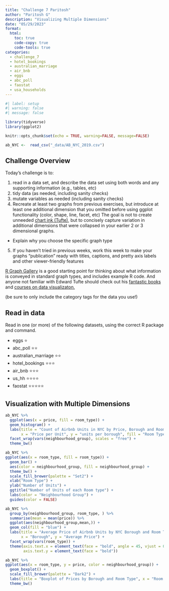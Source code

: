 ```yaml
---
title: "Challenge 7 Paritosh"
author: "Paritosh G"
description: "Visualizing Multiple Dimensions"
date: "05/29/2023"
format:
  html:
    toc: true
    code-copy: true
    code-tools: true
categories:
  - challenge_7
  - hotel_bookings
  - australian_marriage
  - air_bnb
  - eggs
  - abc_poll
  - faostat
  - usa_households
---
```


```r
#| label: setup
#| warning: false
#| message: false

library(tidyverse)
library(ggplot2)

knitr::opts_chunk$set(echo = TRUE, warning=FALSE, message=FALSE)

ab_NYC <-  read_csv("_data/AB_NYC_2019.csv")


```

## Challenge Overview

Today's challenge is to:

1)  read in a data set, and describe the data set using both words and any supporting information (e.g., tables, etc)
2)  tidy data (as needed, including sanity checks)
3)  mutate variables as needed (including sanity checks)
4)  Recreate at least two graphs from previous exercises, but introduce at least one additional dimension that you omitted before using ggplot functionality (color, shape, line, facet, etc) The goal is not to create unneeded [chart ink (Tufte)](https://www.edwardtufte.com/tufte/), but to concisely capture variation in additional dimensions that were collapsed in your earlier 2 or 3 dimensional graphs.

-   Explain why you choose the specific graph type

5)  If you haven't tried in previous weeks, work this week to make your graphs "publication" ready with titles, captions, and pretty axis labels and other viewer-friendly features

[R Graph Gallery](https://r-graph-gallery.com/) is a good starting point for thinking about what information is conveyed in standard graph types, and includes example R code. And anyone not familiar with Edward Tufte should check out his [fantastic books](https://www.edwardtufte.com/tufte/books_vdqi) and [courses on data visualizaton.](https://www.edwardtufte.com/tufte/courses)

(be sure to only include the category tags for the data you use!)

## Read in data

Read in one (or more) of the following datasets, using the correct R package and command.

-   eggs ⭐
-   abc_poll ⭐⭐
-   australian_marriage ⭐⭐
-   hotel_bookings ⭐⭐⭐
-   air_bnb ⭐⭐⭐
-   us_hh ⭐⭐⭐⭐
-   faostat ⭐⭐⭐⭐⭐

## Visualization with Multiple Dimensions

```r
ab_NYC %>% 
  ggplot(aes(x = price, fill = room_type)) + 
  geom_histogram() +
  labs(title = "Count of Airbnb Units in NYC by Price, Borough and Room Type", 
       x = "Price per Unit", y = "units per borough", fill = "Room Type") + 
  facet_wrap(vars(neighbourhood_group), scales = "free") +
  theme_bw() 
```

```r
ab_NYC %>% 
ggplot(aes(x = room_type, fill = room_type)) +
  geom_bar() +
  aes(color = neighbourhood_group, fill = neighbourhood_group) +
  theme_bw() +
  scale_fill_brewer(palette = "Set2") +
  xlab("Room Type") +
  ylab("Number of Units") +
  ggtitle("Number of Units of each Room type") +
  labs(color = "Neighbourhood Group") +
  guides(color = FALSE)
```

```r
ab_NYC %>% 
  group_by(neighbourhood_group, room_type, ) %>% 
  summarise(mean = mean(price)) %>% 
  ggplot(aes(neighbourhood_group,mean,)) +
  geom_col(fill = "blue") +
  labs(title = "Average Price of Airbnb Units by NYC Borough and Room Type", 
       x = "Borough", y = "Average Price") +
  facet_wrap(vars(room_type)) +
  theme(axis.text.x = element_text(face = "bold", angle = 45, vjust = 0.5), 
        axis.text.y = element_text(face = "bold"))


```

```r
ab_NYC %>% 
ggplot(aes(x = room_type, y = price, color = neighbourhood_group)) +
  geom_boxplot() +
  scale_fill_brewer(palette = "Dark2") +
  labs(title = "Boxplot of Prices by Borough and Room Type", x = "Room Type", y = "Price") +
  theme_bw()
```
